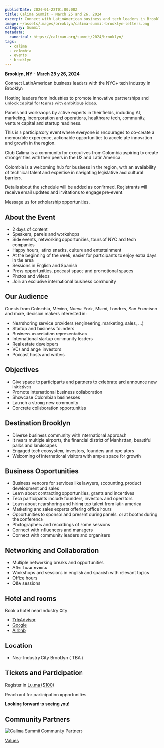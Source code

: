 ```yaml
---
publishDate: 2024-01-22T01:00:00Z
title: Calima Summit - March 25 and 26, 2024
excerpt: Connect with LatinAmerican business and tech leaders in Brooklyn, NY
image: ~/assets/images/brooklyn/calima-summit-brooklyn-letters.png
category: Summit
metadata:
  canonical: https://caliman.org/summit/2024/brooklyn/
tags:
  - calima
  - colombia
  - events
  - brooklyn
---
```


**Brooklyn, NY - March 25 y 26, 2024**

Connect LatinAmerican business leaders with the NYC+ tech industry in Brooklyn

Hosting leaders from industries to promote innovative partnerships and
unlock capital for teams with ambitious ideas.

​Panels and workshops by active experts in their fields, including AI,
marketing, incorporation and operations, healthcare tech, community, venture
capital and startup readiness.

​This is a participatory event where everyone is encouraged to co-create a
memorable experience, actionable opportunities to accelerate innovation and
growth in the region.

​Club Calima is a community for executives from Colombia aspiring to create
stronger ties with their peers in the US and Latin America.

​Colombia is a welcoming hub for business in the region, with an availability of
technical talent and expertise in navigating legislative and cultural barriers.

​Details about the schedule will be added as confirmed.
Registrants will receive email updates and invitations to engage pre-event.

​Message us for scholarship opportunities.

## About the Event

- 2 days of content
- Speakers, panels and workshops
- Side events, networking opportunities, tours of NYC and tech companies
- Happy hours, latinx snacks, culture and entertainment
- At the beginning of the week, easier for participants to enjoy extra days in the area
- Sessions in English and Spanish
- Press opportunities, podcast space and promotional spaces
- Photos and videos
- Join an exclusive international business community

## Our Audience

Guests from Colombia, México, Nueva York, Miami, Londres, San Francisco and more, decision makers interested in:

- Nearshoring service providers (engineering, marketing, sales, …)
- Startup and business founders
- Business association representatives
- International startup community leaders
- Real estate developers
- VCs and angel investors
- Podcast hosts and writers

## Objectives

- Give space to participants and partners to celebrate and announce new initiatives
- Promote international business collaboration
- Showcase Colombian businesses
- Launch a strong new community
- Concrete collaboration opportunities

## Destination Brooklyn

- Diverse business community with international approach
- It nears multiple airports, the financial district of Manhattan, beautiful parks and landscapes
- Engaged tech ecosystem, investors, founders and operators
- Welcoming of international visitors with ample space for growth


## Business Opportunities
- Business vendors for services like lawyers, accounting, product development and sales
- Learn about contracting opportunities, grants and incentives
- Tech participants include founders, investors and operators
- Learn about nearshoring and hiring top talent from latin america
- Marketing and sales experts offering office hours
- Opportunities to sponsor and present during panels, or at booths during the conference
- Photographers and recordings of some sessions
- Connect with influencers and managers
- Connect with community leaders and organizers

## Networking and Collaboration
- Multiple networking breaks and opportunities
- After hour events
- Workshops and sessions in english and spanish with relevant topics
- Office hours
- Q&A sessions

## Hotel and rooms

Book a hotel near Industry City
- [TripAdvisor](https://www.tripadvisor.com/HotelsNear-g60827-d12704878-Industry_City-Brooklyn_New_York.html)
- [Google](https://www.google.com/search?q=hotels+near+industry+city++march+24+-+26)
- [Airbnb](https://www.airbnb.com/brooklyn-ny/stays)

## Location

- Near Industry City Brooklyn ( TBA )

## Tickets and Participation

Register in [Lu.ma ($100)](https://lu.ma/calimajc2024)

Reach out for participation opportunities

**Looking forward to seeing you!**

## Community Partners

![Calima Summit Community Partners](~/assets/images/brooklyn/brooklyn-summit-calima-sponsors.png)

[Values](/about/values)